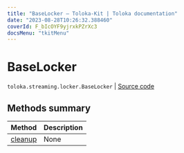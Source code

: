 ```yaml
---
title: "BaseLocker — Toloka-Kit | Toloka documentation"
date: "2023-08-28T10:26:32.388460"
coverId: F_bIcOYF9yjrxkPZrXc3
docsMenu: "tkitMenu"
---
```


# BaseLocker

`toloka.streaming.locker.BaseLocker` | [Source code](https://github.com/Toloka/toloka-kit/blob/v1.2.1/src/streaming/locker.py#L30)

## Methods summary

| Method | Description |
| :------| :-----------|
[cleanup](/docs/toloka-kit/reference/toloka.streaming.locker.BaseLocker.cleanup)| None